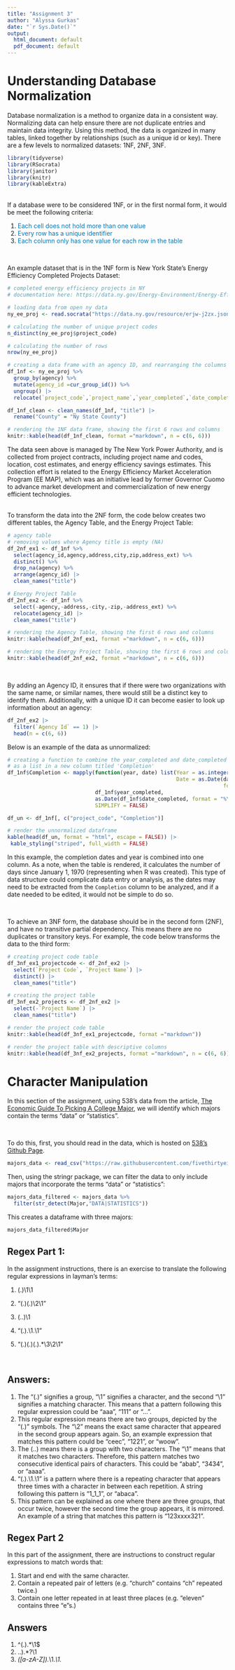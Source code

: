 ```yaml
---
title: "Assignment 3"
author: "Alyssa Gurkas"
date: "`r Sys.Date()`"
output:
  html_document: default
  pdf_document: default
---
```


# Understanding Database Normalization
Database normalization is a method to organize data in a consistent way. 
Normalizing data can help ensure there are not duplicate entries and maintain 
data integrity. Using this method, the data is organized in many tables, linked
together by relationships (such as a unique id or key). There are a few levels
to normalized datasets: 1NF, 2NF, 3NF. 

```r
library(tidyverse)
library(RSocrata)
library(janitor)
library(knitr)
library(kableExtra)
```

<br> 
If a database were to be considered 1NF, or in the first normal form, it would 
be meet the following criteria:

```{=html}
<style>
.blue-text { color: #0077B6; }
</style>
```
1.  [Each cell does not hold more than one value]{.blue-text}\
2.  [Every row has a unique identifier]{.blue-text}\
3.  [Each column only has one value for each row in the table]{.blue-text}

<br>

An example dataset that is in the 1NF form is New York State's Energy Efficiency
Completed Projects Dataset:
```r
# completed energy efficiency projects in NY 
# documentation here: https://data.ny.gov/Energy-Environment/Energy-Efficiency-Completed-Projects-Beginning-198/erjw-j2zx/about_data

# loading data from open ny data
ny_ee_proj <- read.socrata("https://data.ny.gov/resource/erjw-j2zx.json") 

# calculating the number of unique project codes
n_distinct(ny_ee_proj$project_code)

# calculating the number of rows
nrow(ny_ee_proj)

# creating a data frame with an agency ID, and rearranging the columns
df_1nf <- ny_ee_proj %>% 
  group_by(agency) %>% 
  mutate(agency_id =cur_group_id()) %>% 
  ungroup() |> 
  relocate(`project_code`,`project_name`,`year_completed`,`date_completed`,`agency`,`agency_id`)

df_1nf_clean <- clean_names(df_1nf, "title") |> 
  rename("County" = "Ny State County")

# rendering the 1NF data frame, showing the first 6 rows and columns
knitr::kable(head(df_1nf_clean, format ="markdown", n = c(6, 6))) 
```

The data seen above is managed by The New York Power Authority, and is
collected from project contracts, including project name and codes, location,
cost estimates, and energy efficiency savings estimates. This collection effort
is related to the Energy Efficiency Market Acceleration Program (EE MAP), which
was an initiative lead by former Governor Cuomo to advance market development
and commercialization of new energy efficient technologies.

<br>
To transform the data into the 2NF form, the code below creates two different 
tables, the Agency Table, and the Energy Project Table:
```r
# agency table
# removing values where Agency title is empty (NA)
df_2nf_ex1 <- df_1nf %>% 
  select(agency_id,agency,address,city,zip,address_ext) %>% 
  distinct() %>% 
  drop_na(agency) %>% 
  arrange(agency_id) |> 
  clean_names("title")

# Energy Project Table
df_2nf_ex2 <- df_1nf %>% 
  select(-agency,-address,-city,-zip,-address_ext) %>% 
  relocate(agency_id) |> 
  clean_names("title")

# rendering the Agency Table, showing the first 6 rows and columns
knitr::kable(head(df_2nf_ex1, format ="markdown", n = c(6, 6)))

# rendering the Energy Project Table, showing the first 6 rows and columns
knitr::kable(head(df_2nf_ex2, format ="markdown", n = c(6, 6)))
```
<br>

By adding an Agency ID, it ensures that if there were two organizations with 
the same name, or similar names, there would still be a distinct key to identify
them. Additionally, with a unique ID it can become easier to look up information
about an agency:

```r
df_2nf_ex2 |> 
  filter(`Agency Id` == 1) |> 
  head(n = c(6, 6))
```

Below is an example of the data as unnormalized: 
```r

# creating a function to combine the year_completed and date_completed columns 
# as a list in a new column titled 'Completion'
df_1nf$Completion <- mapply(function(year, date) list(Year = as.integer(year), 
                                                      Date = as.Date(date, 
                                                                     format = "%Y-%m-%d")),
                            df_1nf$year_completed, 
                            as.Date(df_1nf$date_completed, format = "%Y-%m-%d"),
                            SIMPLIFY = FALSE)

df_un <- df_1nf[, c("project_code", "Completion")]

# render the unnormalized dataframe
kable(head(df_un, format = "html", escape = FALSE)) |> 
 kable_styling("striped", full_width = FALSE)

```

In this example, the completion dates and year is combined into one column. As a
note, when the table is rendered, it calculates the number of days since 
January 1, 1970 (representing when R was created). This type of data structure
could complicate data entry or analysis, as the dates may need to be extracted
from the `Completion` column to be analyzed, and if a date needed to be edited,
it would not be simple to do so. 

<br> 

To achieve an 3NF form, the database should be in the second form (2NF), and
have no transitive partial dependency. This means there are no
duplicates or transitory keys. For example, the code below transforms the data 
to the third form:

```r
# creating project code table
df_3nf_ex1_projectcode <- df_2nf_ex2 |>
  select(`Project Code`, `Project Name`) |>
  distinct() |> 
  clean_names("title")

# creating the project table
df_3nf_ex2_projects <- df_2nf_ex2 |>
  select(-`Project Name`) |> 
  clean_names("title")

# render the project code table
knitr::kable(head(df_3nf_ex1_projectcode, format ="markdown"))

# render the project table with descriptive columns
knitr::kable(head(df_3nf_ex2_projects, format ="markdown", n = c(6, 6)))
```

# Character Manipulation 
In this section of the assignment, using 538's data from the article, [The Economic Guide To Picking A College Major](https://fivethirtyeight.com/features/the-economic-guide-to-picking-a-college-major/), we will identify which majors contain the terms "data" or "statistics". 

<br>

To do this, first, you should read in the data, which is hosted on [538's Github Page](https://github.com/fivethirtyeight/data/blob/master/college-majors/majors-list.csv).
```r
majors_data <- read_csv("https://raw.githubusercontent.com/fivethirtyeight/data/refs/heads/master/college-majors/majors-list.csv")
```

Then, using the stringr package, we can filter the data to only include majors that incorporate the terms "data" or "statistics": 
```r
majors_data_filtered <- majors_data %>% 
  filter(str_detect(Major,"DATA|STATISTICS"))
```

This creates a dataframe with three majors:
```r
majors_data_filtered$Major
```

## Regex Part 1: 
In the assignment instructions, there is an exercise to translate the following
regular expressions in layman's terms:

1. (.)\1\1

2.  "(.)(.)\\2\\1"

3. (..)\1

4. "(.).\\1.\\1"

5.  "(.)(.)(.).*\\3\\2\\1"

<br>

## Answers: 

1. The "(.)" signifies a group, "\1" signifies a character, and the second "\1"
signifies a matching character. This means that a pattern following this regular
expression could be "aaa", "111" or "...".
2. This regular expression means there are two groups, depicted by the "(.)"
symbols. The "\2" means the exact same character that appeared in the
second group appears again. So, an example expression that matches this pattern
could be "ceec", "1221", or "woow".
3. The (..) means there is a group with two characters. The "\1" means that it 
matches two characters. Therefore, this pattern matches two consecutive 
identical pairs of characters. This could be "abab", "3434", or "aaaa". 
4. "(.).\\1.\\1" is a pattern where there is a repeating character that appears
three times with a character in between each repetition. A string following this
pattern is "1_1_1", or "abaca".
5. This pattern can be explained as one where there are three groups, that occur
twice, however the second time the group appears, it is mirrored. An example of 
a string that matches this pattern is "123xxxx321".

## Regex Part 2
In this part of the assignment, there are instructions to construct regular 
expressions to match words that:

1. Start and end with the same character.
2. Contain a repeated pair of letters (e.g. "church" contains "ch" repeated 
twice.)
3. Contain one letter repeated in at least three places (e.g. "eleven" contains 
three "e"s.)

## Answers
1. ^(.).*\\1$
2. \b(..).*?\1\b
3. \b.*([a-zA-Z]).*\1.*\1.*\b

